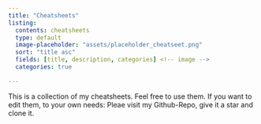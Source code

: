 ```yaml
---
title: "Cheatsheets"
listing:
  contents: cheatsheets
  type: default
  image-placeholder: "assets/placeholder_cheatseet.png"
  sort: "title asc"
  fields: [title, description, categories] <!-- image -->
  categories: true

---
```


This is a collection of my cheatsheets. Feel free to use them.
If you want to edit them, to your own needs: Pleae visit my Github-Repo, give it a star and clone it.
